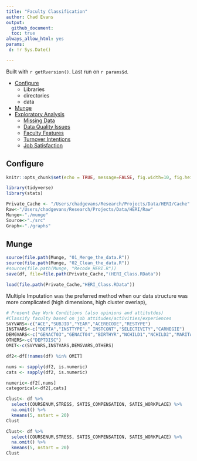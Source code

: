 ```yaml
---
title: "Faculty Classification"
author: Chad Evans
output: 
  github_document:
  toc: true
always_allow_html: yes
params:
 d: !r Sys.Date() 

---
```

Built with `r getRversion()`.  Last run on `r params$d`.

* [Configure](#config)
    + Libraries
    + directories
    + data
* [Munge](#munge)
* [Exploratory Analysis](#exploratory)
    + [Missing Data](#missing)
    + [Data Quality Issues](#quality)
    + [Faculty Features](#faculty)
    + [Turnover Intentions](#turnintent)
    + [Job Satisfaction](#satis)

## Configure{#config}
```r
knitr::opts_chunk$set(echo = TRUE, message=FALSE, fig.width=10, fig.height=10, fig.path='graphs/', cache.path ='cache/')
```

```r
library(tidyverse)
library(stats)
```

```r
Private_Cache <- "/Users/chadgevans/Research/Projects/Data/HERI/Cache"
Raw<-"/Users/chadgevans/Research/Projects/Data/HERI/Raw"
Munge<-"./munge"
Source<-"./src"
Graph<-"./graphs"
```

## Munge{#munge}
```r
source(file.path(Munge, "01_Merge_the_data.R"))
source(file.path(Munge, "02_Clean_the_data.R"))
#source(file.path(Munge, "Recode_HERI.R"))
save(df, file=file.path(Private_Cache,"(HERI_Class.RData"))
```

```r
load(file.path(Private_Cache,"HERI_Class.RData"))
```


 Multiple Imputation was the preferred method when our
data structure was more complicated (high dimensions, high cluster overlap),

```r
# Present Day Work Conditions (also opinions and attitutdes)
#Classify faculty based on job attitudes/activities/experiences
SVYVARS<-c("ACE","SUBJID","YEAR","ACERECODE","RESTYPE")
INSTVARS<-c("DEPTA","INSTTYPE"," INSTCONT","SELECTIVITY","CARNEGIE")
DEMGVARS<-c("GENACT03","GENACT04","BIRTHYR","NCHILD1","NCHILD2","MARITAL","SEX","NATENGSP","RACEGROUP","STATE","OBEREG","MAJORA")
OTHERS<-c("DEPTDISC")
OMIT<-c(SVYVARS,INSTVARS,DEMGVARS,OTHERS)

df2<-df[!names(df) %in% OMIT]

nums <- sapply(df2, is.numeric)
cats <- sapply(df2, is.numeric)

numeric<-df2[,nums]
categorical<-df2[,cats]
```

```r
Clust<- df %>%
  select(COURSENUM,STRESS, SATIS_COMPENSATION, SATIS_WORKPLACE) %>%
  na.omit() %>%
  kmeans(5, nstart = 20)
Clust
```

```r
Clust<- df %>%
  select(COURSENUM,STRESS, SATIS_COMPENSATION, SATIS_WORKPLACE) %>%
  na.omit() %>%
  kmeans(5, nstart = 20)
Clust
```

